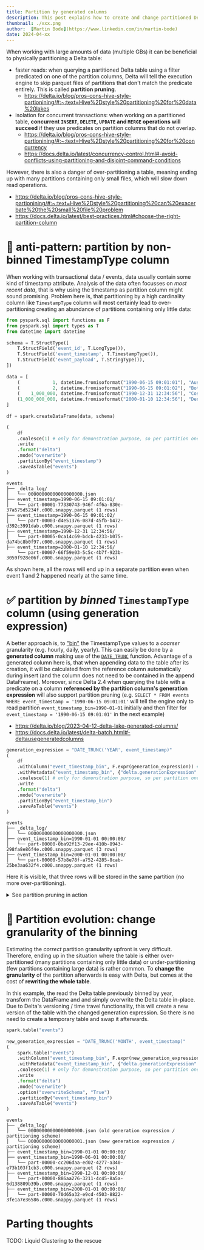 ```yaml
---
title: Partition by generated columns
description: This post explains how to create and change partitioned Delta tables making use of *generated* partition columns (especially for `DateType` and `TimestampType` partition columns)
thumbnail: ./xxx.png
author:  [Martin Bode](https://www.linkedin.com/in/martin-bode)
date: 2024-04-xx
---
```

 
When working with large amounts of data (multiple GBs) it can be beneficial to physically partitioning a Delta table:
- faster reads: when querying a partitioned Delta table using a filter predicated on one of the partition columns, Delta will tell the execution engine to skip parquet files of partitions that don't match the predicate entirely. This is called **partition pruning**.
  - https://delta.io/blog/pros-cons-hive-style-partionining/#:~:text=Hive%2Dstyle%20partitioning%20for%20data%20lakes
- isolation for concurrent transactions: when working on a partitioned table, **concurrent `INSERT`, `DELETE`, `UPDATE` and `MERGE` operations will succeed** if they use predicates on partition columns that do not overlap.
  - https://delta.io/blog/pros-cons-hive-style-partionining/#:~:text=Hive%2Dstyle%20partitioning%20for%20concurrency
  - https://docs.delta.io/latest/concurrency-control.html#-avoid-conflicts-using-partitioning-and-disjoint-command-conditions

However, there is also a danger of over-partitioning a table, meaning ending up with many partitions containing only small files, which will slow down read operations.
- https://delta.io/blog/pros-cons-hive-style-partionining/#:~:text=Hive%2Dstyle%20partitioning%20can%20exacerbate%20the%20small%20file%20problem
- https://docs.delta.io/latest/best-practices.html#choose-the-right-partition-column



# 🛑 anti-pattern: partition by non-binned TimestampType column
When working with transactional data / events, data usually contain some kind of timestamp attribute. Analysis of the data often focusses on *most recent data*, that is why using the timestamp as partition column might sound promising.
Problem here is, that partitioning by a high cardinality column like `TimestampType` column will most certainly lead to over-partitioning creating an abundance of partitions containing only little data:
```python
from pyspark.sql import functions as F
from pyspark.sql import types as T
from datetime import datetime
 
schema = T.StructType([
    T.StructField('event_id', T.LongType()),
    T.StructField('event_timestamp', T.TimestampType()),
    T.StructField('event_payload', T.StringType()),
])
 
data = [
    (            1, datetime.fromisoformat("1990-06-15 09:01:01"), "Australia"),
    (            2, datetime.fromisoformat("1990-06-15 09:01:02"), "Botswana"),
    (    1_000_000, datetime.fromisoformat("1990-12-31 12:34:56"), "Costa Rica"),
    (1_000_000_000, datetime.fromisoformat("2000-01-10 12:34:56"), "Denmark"),
]
 
df = spark.createDataFrame(data, schema)
```
 
```python
(
    df
    .coalesce(1) # only for demonstration purpose, so per partition one file is written
    .write
    .format("delta")
    .mode("overwrite")
    .partitionBy("event_timestamp")
    .saveAsTable("events")
)
```
 
```
events
├── _delta_log/
│   └── 00000000000000000000.json
├── event_timestamp=1990-06-15 09:01:01/
│   └── part-00001-77330743-946f-4f6a-830e-37a575d5234f.c000.snappy.parquet (1 rows)
├── event_timestamp=1990-06-15 09:01:02/
│   └── part-00003-d4e51376-087d-45fb-b472-d392c3991dab.c000.snappy.parquet (1 rows)
├── event_timestamp=1990-12-31 12:34:56/
│   └── part-00005-0ca14c69-bdcb-4233-b075-da74bc8b0f97.c000.snappy.parquet (1 rows)
├── event_timestamp=2000-01-10 12:34:56/
    └── part-00007-66f59e03-5c5c-4b7f-923b-3059f928e06f.c000.snappy.parquet (1 rows)
```
As shown here, all the rows will end up in a separate partition even when event 1 and 2 happened nearly at the same time.



# ✅ partition by *binned* `TimestampType` column (using generation expression)
A better approach is, to ["bin"](https://en.wikipedia.org/wiki/Data_binning) the TimestampType values to a *coarser* granularity (e.g. hourly, daily, yearly).
This can easily be done by a **generated column** making use of the [`DATE_TRUNC`](https://spark.apache.org/docs/latest/api/sql/#date_trunc) function.
Advantage of a generated column here is, that when appending data to the table after its creation, it will be calculated from the reference column automatically during insert (and the column does not need to be contained in the append DataFreame). Moreover, since Delta 2.4 when querying the table with a predicate on a column **referenced by the partition column's generation expression** will also support partition pruning (e.g. `SELECT * FROM events WHERE event_timestamp = '1990-06-15 09:01:01'` will tell the engine only to read partition `event_timestamp_bin=1990-01-01` initially and then filter for `event_timestamp = '1990-06-15 09:01:01'` in the next example)
- https://delta.io/blog/2023-04-12-delta-lake-generated-columns/
- https://docs.delta.io/latest/delta-batch.html#-deltausegeneratedcolumns
 
```python
generation_expression = "DATE_TRUNC('YEAR', event_timestamp)"
(
    df
    .withColumn("event_timestamp_bin", F.expr(generation_expression)) # generated a new column that contains the desired timestamp granularity
    .withMetadata("event_timestamp_bin", {"delta.generationExpression": generation_expression}) # this will tell Delta that this is a generated column
    .coalesce(1) # only for demonstration purpose, so per partition one file is written  
    .write
    .format("delta")
    .mode("overwrite")
    .partitionBy("event_timestamp_bin")
    .saveAsTable("events")
)
```
 
```
events
├── _delta_log/
│   └── 00000000000000000000.json
├── event_timestamp_bin=1990-01-01 00:00:00/
│   └── part-00000-0ba92f13-29ee-410b-8943-298fa8e86f4e.c000.snappy.parquet (3 rows)
├── event_timestamp_bin=2000-01-01 00:00:00/
│   └── part-00000-57b8e78f-a752-4285-8cab-25be3aa632f4.c000.snappy.parquet (1 rows)
```
Here it is visible, that three rows will be stored in the same partition (no more over-partitioning).

<details>
<summary>See partition pruning in action</summary>

```python
spark.table("events").filter(F.col("event_timestamp_bin") == '1990-01-01').explain()
```

```
== Physical Plan ==
*(1) ColumnarToRow
+- FileScan parquet spark_catalog.delta_blog.events[event_id#4761L,event_timestamp#4762,event_payload#4763,event_timestamp_bin#4764] 
    Batched: true, 
    DataFilters: [], 
    Format: Parquet, 
    Location: PreparedDeltaFileIndex(1 paths)[dbfs:/user/hive/warehouse/delta_blog.db/events], 
    PartitionFilters: [isnotnull(event_timestamp_bin#4764), (event_timestamp_bin#4764 = 1990-01-01 00:00:00)], 
    PushedFilters: [], 
    ReadSchema: struct<event_id:bigint,event_timestamp:timestamp,event_payload:string>
```
Note `PartitionFilters`

```python
spark.table("events").filter(F.col("event_timestamp") == '1990-06-15 09:01:02').explain()
```

```
== Physical Plan ==
*(1) Filter (isnotnull(event_timestamp#4916) AND (event_timestamp#4916 = 1990-06-15 09:01:02))
+- *(1) ColumnarToRow
   +- FileScan parquet spark_catalog.delta_blog.events[event_id#4915L,event_timestamp#4916,event_payload#4917,event_timestamp_bin#4918]
    Batched: true, 
    DataFilters: [isnotnull(event_timestamp#4916), (event_timestamp#4916 = 1990-06-15 09:01:02)], 
    Format: Parquet, 
    Location: PreparedDeltaFileIndex(1 paths)[dbfs:/user/hive/warehouse/delta_blog.db/events], 
    PartitionFilters: [((event_timestamp_bin#4918 = date_trunc(MONTH, 1990-06-15 09:01:02, Some(Etc/UTC))) OR isnull((e..., PushedFilters: [IsNotNull(event_timestamp), EqualTo(event_timestamp,1990-06-15 09:01:02.0)], 
    ReadSchema: struct<event_id:bigint,event_timestamp:timestamp,event_payload:string>
```
Note `PartitionFilters`
</details>


# 🔀 Partition evolution: change granularity of the binning
Estimating the *correct* partition granularity upfront is very difficult. Therefore, ending up in the situation where the table is either over-partitioned (many partitions containing only little data) or under-partitioning (few partitions containing large data) is rather common.
To **change the granularity** of the partition afterwards is easy with Delta, but comes at the cost of **rewriting the whole table**.

In this example, the read the Delta table previously binned by year, transform the DataFrame and and simply overwrite the Delta table in-place. Due to Delta's versioning / time travel functionality, this will create a new version of the table with the changed generation expression. So there is no need to create a temporary table and swap it afterwards. 
```python
spark.table("events")
 
new_generation_expression = "DATE_TRUNC('MONTH', event_timestamp)"
(
    spark.table("events")
    .withColumn("event_timestamp_bin", F.expr(new_generation_expression))
    .withMetadata("event_timestamp_bin", {"delta.generationExpression": new_generation_expression})
    .coalesce(1) # only for demonstration purpose, so per partition one file is written
    .write
    .format("delta")
    .mode("overwrite")
    .option("overwriteSchema", "True")
    .partitionBy("event_timestamp_bin")
    .saveAsTable("events")
)
```
 
```
events
├── _delta_log/
│   └── 00000000000000000000.json (old generation expression / partitioning scheme)
│   └── 00000000000000000001.json (new generation expression / partitioning scheme)
├── event_timestamp_bin=1990-01-01 00:00:00/
├── event_timestamp_bin=1990-06-01 00:00:00/
│   └── part-00000-cc206daa-ed02-4277-a340-e73b103f1cb3.c000.snappy.parquet (2 rows)
├── event_timestamp_bin=1990-12-01 00:00:00/
│   └── part-00000-886aa276-3211-4c45-8a5a-6d138809b39b.c000.snappy.parquet (1 rows)
├── event_timestamp_bin=2000-01-01 00:00:00/
│   └── part-00000-70d65a32-e9cd-4503-8822-3fe1a7e36586.c000.snappy.parquet (1 rows)
```



# Parting thoughts
TODO: Liquid Clustering to the rescue 

